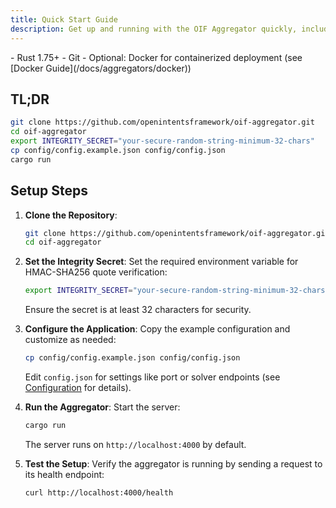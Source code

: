 ```yaml
---
title: Quick Start Guide
description: Get up and running with the OIF Aggregator quickly, including setup and examples.
---
```


<Callout title="Prerequisites">
- Rust 1.75+
- Git
- Optional: Docker for containerized deployment (see [Docker Guide](/docs/aggregators/docker))
</Callout>

## TL;DR

```bash
git clone https://github.com/openintentsframework/oif-aggregator.git
cd oif-aggregator
export INTEGRITY_SECRET="your-secure-random-string-minimum-32-chars"
cp config/config.example.json config/config.json
cargo run
```

## Setup Steps

1. **Clone the Repository**:
   ```bash
   git clone https://github.com/openintentsframework/oif-aggregator.git
   cd oif-aggregator
   ```

2. **Set the Integrity Secret**:
   Set the required environment variable for HMAC-SHA256 quote verification:
   ```bash
   export INTEGRITY_SECRET="your-secure-random-string-minimum-32-chars"
   ```
   Ensure the secret is at least 32 characters for security.

3. **Configure the Application**:
   Copy the example configuration and customize as needed:
   ```bash
   cp config/config.example.json config/config.json
   ```
   Edit `config.json` for settings like port or solver endpoints (see [Configuration](/docs/aggregators/configuration) for details).

4. **Run the Aggregator**:
   Start the server:
   ```bash
   cargo run
   ```
   The server runs on `http://localhost:4000` by default.

5. **Test the Setup**:
   Verify the aggregator is running by sending a request to its health endpoint:

   ```bash
   curl http://localhost:4000/health
   ```